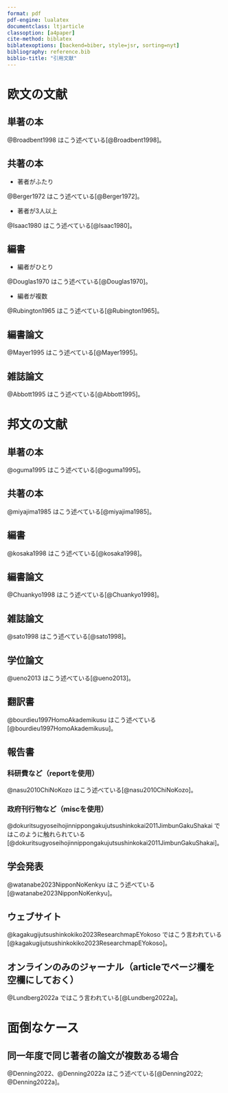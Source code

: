 ```yaml
---
format: pdf
pdf-engine: lualatex
documentclass: ltjarticle
classoption: [a4paper]
cite-method: biblatex
biblatexoptions: [backend=biber, style=jsr, sorting=nyt]
bibliography: reference.bib
biblio-title: "引用文献"
---
```



# 欧文の文献


## 単著の本

@Broadbent1998 はこう述べている[@Broadbent1998]。


## 共著の本

- 著者がふたり

@Berger1972 はこう述べている[@Berger1972]。


- 著者が3人以上

@Isaac1980 はこう述べている[@Isaac1980]。


## 編書

- 編者がひとり

@Douglas1970 はこう述べている[@Douglas1970]。



- 編者が複数

@Rubington1965 はこう述べている[@Rubington1965]。




## 編書論文


@Mayer1995 はこう述べている[@Mayer1995]。



## 雑誌論文


@Abbott1995 はこう述べている[@Abbott1995]。


# 邦文の文献

## 単著の本

@oguma1995 はこう述べている[@oguma1995]。


## 共著の本

@miyajima1985 はこう述べている[@miyajima1985]。


## 編書

@kosaka1998 はこう述べている[@kosaka1998]。



## 編書論文

@Chuankyo1998 はこう述べている[@Chuankyo1998]。




## 雑誌論文

@sato1998 はこう述べている[@sato1998]。


## 学位論文

@ueno2013 はこう述べている[@ueno2013]。


## 翻訳書
@bourdieu1997HomoAkademikusu はこう述べている[@bourdieu1997HomoAkademikusu]。


## 報告書
### 科研費など（reportを使用）
@nasu2010ChiNoKozo はこう述べている[@nasu2010ChiNoKozo]。

### 政府刊行物など（miscを使用）
@dokuritsugyoseihojinnippongakujutsushinkokai2011JimbunGakuShakai ではこのように触れられている[@dokuritsugyoseihojinnippongakujutsushinkokai2011JimbunGakuShakai]。


## 学会発表
@watanabe2023NipponNoKenkyu はこう述べている[@watanabe2023NipponNoKenkyu]。


## ウェブサイト
@kagakugijutsushinkokiko2023ResearchmapEYokoso ではこう言われている[@kagakugijutsushinkokiko2023ResearchmapEYokoso]。


## オンラインのみのジャーナル（articleでページ欄を空欄にしておく）

@Lundberg2022a ではこう言われている[@Lundberg2022a]。

# 面倒なケース

## 同一年度で同じ著者の論文が複数ある場合

@Denning2022、@Denning2022a はこう述べている[@Denning2022; @Denning2022a]。

